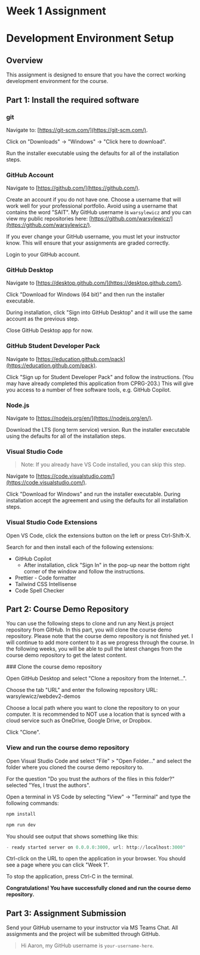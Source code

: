 # Week 1 Assignment

# Development Environment Setup

## Overview

This assignment is designed to ensure that you have the correct working development environment for the course.

## Part 1: Install the required software


<Steps>

### git

Navigate to: [https://git-scm.com/](https://git-scm.com/).

Click on "Downloads" -> "Windows" -> "Click here to download".

Run the installer executable using the defaults for all of the installation steps.

### GitHub Account

Navigate to [https://github.com/](https://github.com/).

Create an account if you do not have one. Choose a username that will work well for your professional portfolio. Avoid using a username that contains the word "SAIT". My GitHub username is `warsylewicz` and you can view my public repositories here: [https://github.com/warsylewicz/](https://github.com/warsylewicz/).


<Callout emoji="⚠️">
  If you ever change your GitHub username, you must let your instructor know.
  This will ensure that your assignments are graded correctly.
</Callout>

Login to your GitHub account.

### GitHub Desktop

Navigate to [https://desktop.github.com/](https://desktop.github.com/).

Click "Download for Windows (64 bit)" and then run the installer executable.

During installation, click "Sign into GitHub Desktop" and it will use the same account as the previous step.

Close GitHub Desktop app for now.

### GitHub Student Developer Pack

Navigate to [https://education.github.com/pack](https://education.github.com/pack).

Click "Sign up for Student Developer Pack" and follow the instructions. (You may have already completed this application from CPRG-203.) This will give you access to a number of free software tools, e.g. GitHub Copilot.

### Node.js

Navigate to [https://nodejs.org/en/](https://nodejs.org/en/).

Download the LTS (long term service) version. Run the installer executable using the defaults for all of the installation steps.

### Visual Studio Code

> Note: If you already have VS Code installed, you can skip this step.

Navigate to [https://code.visualstudio.com/](https://code.visualstudio.com/).

Click "Download for Windows" and run the installer executable. During installation accept the agreement and using the defaults for all installation steps.

### Visual Studio Code Extensions

Open VS Code, click the extensions button on the left or press Ctrl-Shift-X.

Search for and then install each of the following extensions:

- GitHub Copilot
  - After installation, click "Sign In" in the pop-up near the bottom right corner of the window and follow the instructions.
- Prettier - Code formatter
- Tailwind CSS Intellisense
- Code Spell Checker

</Steps>

## Part 2: Course Demo Repository

You can use the following steps to clone and run any Next.js project repository from GitHub. In this part, you will clone the course demo repository. Please note that the course demo repository is not finished yet. I will continue to add more content to it as we progress through the course. In the following weeks, you will be able to pull the latest changes from the course demo repository to get the latest content.

<Steps>
### Clone the course demo repository

Open GitHub Desktop and select "Clone a repository from the Internet...".

Choose the tab "URL" and enter the following repository URL: warsylewicz/webdev2-demos

Choose a local path where you want to clone the repository to on your computer. It is recommended to NOT use a location that is synced with a cloud service such as OneDrive, Google Drive, or Dropbox.

Click "Clone".

### View and run the course demo repository

Open Visual Studio Code and select "File" > "Open Folder..." and select the folder where you cloned the course demo repository to.

For the question "Do you trust the authors of the files in this folder?" selected "Yes, I trust the authors".

Open a terminal in VS Code by selecting "View" -> "Terminal" and type the following commands:

```PowerShell
npm install

npm run dev
```

You should see output that shows something like this:

```PowerShell
- ready started server on 0.0.0.0:3000, url: http://localhost:3000"
```

Ctrl-click on the URL to open the application in your browser. You should see a page where you can click "Week 1".

To stop the application, press Ctrl-C in the terminal.

**Congratulations! You have successfully cloned and run the course demo repository.**

</Steps>

## Part 3: Assignment Submission

Send your GitHub username to your instructor via MS Teams Chat. All assignments and the project will be submitted through GitHub.

> Hi Aaron, my GitHub username is `your-username-here`.
